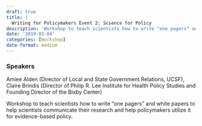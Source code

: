 ```yaml
---
draft: true 
title: |
  Writing for Policymakers Event 2: Science for Policy
description: 'Workshop to teach scientists how to write "one pagers" and white papers to help scientists communicate their research and help policymakers utilize it for evidence-based policy.'
date: '2019-03-04'
categories: [Workshop]
date-format: medium 
---
```



### Speakers  
Amiee Alden (Director of Local and State Government Relations, UCSF), Claire Brindis (Director of Philip R. Lee Institute for Health Policy Studies and Founding Director of the Bixby Center)

Workshop to teach scientists how to write "one pagers" and white papers to help scientists communicate their research and help policymakers utilize it for evidence-based policy.



